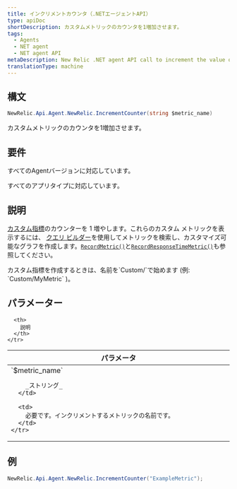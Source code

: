 ```yaml
---
title: インクリメントカウンタ（.NETエージェントAPI）
type: apiDoc
shortDescription: カスタムメトリックのカウンタを1増加させます。
tags:
  - Agents
  - NET agent
  - NET agent API
metaDescription: New Relic .NET agent API call to increment the value of a custom metric.
translationType: machine
---
```


## 構文

```cs
NewRelic.Api.Agent.NewRelic.IncrementCounter(string $metric_name)
```

カスタムメトリックのカウンタを1増加させます。

## 要件

すべてのAgentバージョンに対応しています。

すべてのアプリタイプに対応しています。

## 説明

[カスタム指標](/docs/agents/manage-apm-agents/agent-metrics/custom-metrics)のカウンターを 1 増やします。これらのカスタム メトリックを表示するには、 [クエリ ビルダー](/docs/query-your-data/explore-query-data/query-builder/use-advanced-nrql-mode-specify-data)を使用してメトリックを検索し、カスタマイズ可能なグラフを作成します。[`RecordMetric()`](/docs/agents/net-agent/net-agent-api/recordmetric-net-agent)と[`RecordResponseTimeMetric()`](/docs/agents/net-agent/net-agent-api/recordresponsetimemetric-net-agent)も参照してください。

<Callout variant="important">
  カスタム指標を作成するときは、名前を`Custom/`で始めます (例: `Custom/MyMetric` )。
</Callout>

## パラメーター

<table>
  <thead>
    <tr>
      <th width="25%">
        パラメータ
      </th>

      <th>
        説明
      </th>
    </tr>
  </thead>

  <tbody>
    <tr>
      <td>
        `$metric_name`

        _ストリング_
      </td>

      <td>
        必要です。インクリメントするメトリックの名前です。
      </td>
    </tr>
  </tbody>
</table>

## 例

```cs
NewRelic.Api.Agent.NewRelic.IncrementCounter("ExampleMetric");
```